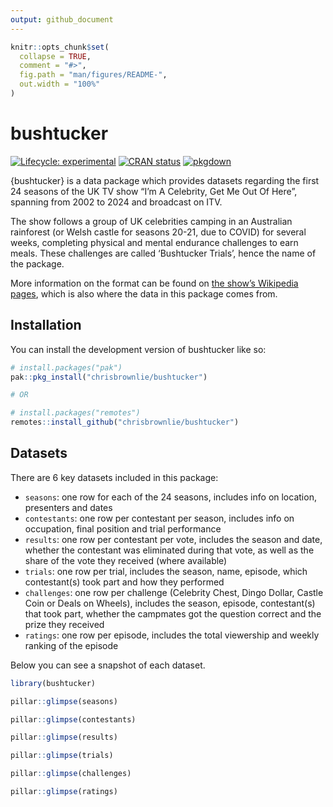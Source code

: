 ```yaml
---
output: github_document
---
```


<!-- README.md is generated from README.Rmd. Please edit that file -->

```r
knitr::opts_chunk$set(
  collapse = TRUE,
  comment = "#>",
  fig.path = "man/figures/README-",
  out.width = "100%"
)
```

# bushtucker

<!-- badges: start -->
[![Lifecycle: experimental](https://img.shields.io/badge/lifecycle-experimental-orange.svg)](https://lifecycle.r-lib.org/articles/stages.html#experimental)
[![CRAN status](https://www.r-pkg.org/badges/version/bushtucker)](https://CRAN.R-project.org/package=bushtucker)
[![pkgdown](https://github.com/chrisbrownlie/bushtucker/actions/workflows/pkgdown.yaml/badge.svg)](https://github.com/chrisbrownlie/bushtucker/actions/workflows/pkgdown.yaml)
<!-- badges: end -->

{bushtucker} is a data package which provides datasets regarding the first
24 seasons of the UK TV show "I'm A Celebrity, Get Me Out Of Here", spanning
from 2002 to 2024 and broadcast on ITV.

The show follows a group of UK celebrities camping in an Australian rainforest 
(or Welsh castle for seasons 20-21, due to COVID) for several weeks, completing 
physical and mental endurance challenges to earn meals. These challenges are 
called 'Bushtucker Trials', hence the name of the package.

More information on the format can be found on 
[the show's Wikipedia pages](https://en.wikipedia.org/wiki/I'm_a_Celebrity...Get_Me_Out_of_Here!_(British_TV_series)), 
which is also where the data in this package comes from.

## Installation

You can install the development version of bushtucker like so:

```r
# install.packages("pak")
pak::pkg_install("chrisbrownlie/bushtucker")

# OR

# install.packages("remotes")
remotes::install_github("chrisbrownlie/bushtucker")
```

## Datasets

There are 6 key datasets included in this package:

- `seasons`: one row for each of the 24 seasons, includes info on location, presenters and dates
- `contestants`: one row per contestant per season, includes info on occupation, final position and trial performance
- `results`: one row per contestant per vote, includes the season and date, whether the contestant was eliminated during that vote, as well as the share of the vote they received (where available)
- `trials`: one row per trial, includes the season, name, episode, which contestant(s) took part and how they performed
- `challenges`: one row per challenge (Celebrity Chest, Dingo Dollar, Castle Coin or Deals on Wheels), includes the season, episode, contestant(s) that took part, whether the campmates got the question correct and the prize they received
- `ratings`: one row per episode, includes the total viewership and weekly ranking of the episode

Below you can see a snapshot of each dataset.

```r
library(bushtucker)

pillar::glimpse(seasons)

pillar::glimpse(contestants)

pillar::glimpse(results)

pillar::glimpse(trials)

pillar::glimpse(challenges)

pillar::glimpse(ratings)
```
